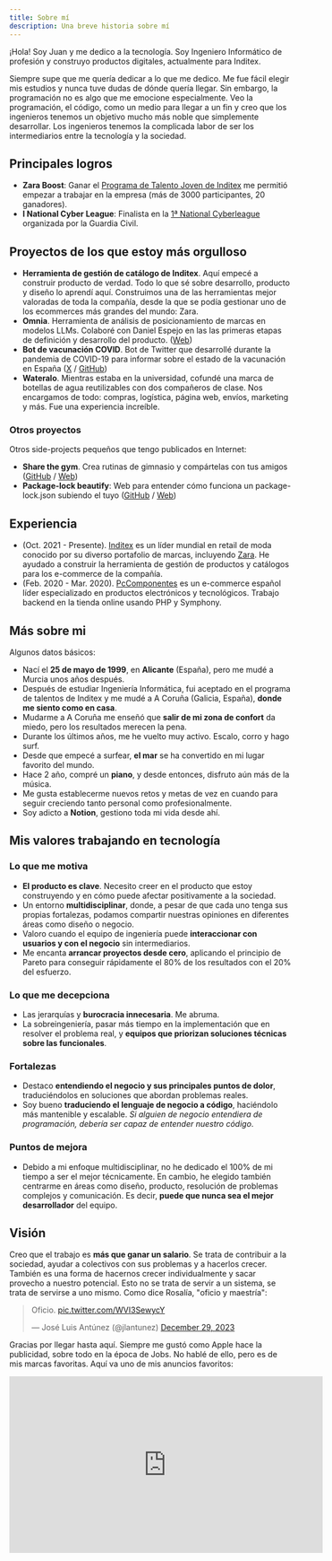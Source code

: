```yaml
---
title: Sobre mí
description: Una breve historia sobre mí
---
```



¡Hola! Soy Juan y me dedico a la tecnología. Soy Ingeniero Informático de profesión y construyo productos digitales, actualmente para Inditex.

Siempre supe que me quería dedicar a lo que me dedico. Me fue fácil elegir mis estudios y nunca tuve dudas de dónde quería llegar. Sin embargo, la programación no es algo que me emocione especialmente. Veo la programación, el código, como un medio para llegar a un fin y creo que los ingenieros tenemos un objetivo mucho más noble que simplemente desarrollar. Los ingenieros tenemos la complicada labor de ser los intermediarios entre la tecnología y la sociedad.

## Principales logros

- **Zara Boost**: Ganar el [Programa de Talento Joven de Inditex](https://www.zaratalent.com/es/tech/) me permitió empezar a trabajar en la empresa (más de 3000 participantes, 20 ganadores).
- **I National Cyber League**: Finalista en la [1ª National Cyberleague](https://www.um.es/web/informatica/inicio/-/asset_publisher/9oPl8OoMB0qA/content/final-de-la-i-national-cyberleague) organizada por la Guardia Civil.

## Proyectos de los que estoy más orgulloso

- **Herramienta de gestión de catálogo de Inditex**. Aquí empecé a construir producto de verdad. Todo lo que sé sobre desarrollo, producto y diseño lo aprendí aquí. Construimos una de las herramientas mejor valoradas de toda la compañía, desde la que se podía gestionar uno de los ecommerces más grandes del mundo: Zara.
- **Omnia**. Herramienta de análisis de posicionamiento de marcas en modelos LLMs. Colaboré con Daniel Espejo en las las primeras etapas de definición y desarrollo del producto. ([Web](https://www.useomnia.com/))
- **Bot de vacunación COVID**. Bot de Twitter que desarrollé durante la pandemia de COVID-19 para informar sobre el estado de la vacunación en España ([X](https://twitter.com/CovidVacunaES) / [GitHub](https://github.com/juanoa/vacunas-bot))
- **Wateralo**. Mientras estaba en la universidad, cofundé una marca de botellas de agua reutilizables con dos compañeros de clase. Nos encargamos de todo: compras, logística, página web, envíos, marketing y más. Fue una experiencia increíble.

### Otros proyectos

Otros side-projects pequeños que tengo publicados en Internet:

- **Share the gym**. Crea rutinas de gimnasio y compártelas con tus amigos ([GitHub](https://github.com/juanoa/share-the-gym) / [Web](https://share-the-gym.vercel.app/))
- **Package-lock beautify**: Web para entender cómo funciona un package-lock.json subiendo el tuyo ([GitHub](https://github.com/juanoa/package-lock-beautify) / [Web](https://package-lock-beautify.vercel.app/))

## Experiencia

- <CompanyLogo name="Inditex" logo={InditexLogo} /> (Oct. 2021 - Presente). [Inditex](https://www.inditex.com/) es un líder mundial en retail de moda conocido por su diverso portafolio de marcas, incluyendo [Zara](https://www.zara.com/). He ayudado a construir la herramienta de gestión de productos y catálogos para los e-commerce de la compañía.
- <CompanyLogo name="PcComponentes" logo={PcComponentesLogo} /> (Feb. 2020 - Mar. 2020). [PcComponentes](https://www.pccomponentes.com/) es un e-commerce español líder especializado en productos electrónicos y tecnológicos. Trabajo backend en la tienda online usando PHP y Symphony.

## Más sobre mi

Algunos datos básicos:

- Nací el **25 de mayo de 1999**, en **Alicante** (España), pero me mudé a Murcia unos años después.
- Después de estudiar Ingeniería Informática, fui aceptado en el programa de talentos de Inditex y me mudé a A Coruña (Galicia, España), **donde me siento como en casa**.
- Mudarme a A Coruña me enseñó que **salir de mi zona de confort** da miedo, pero los resultados merecen la pena.
- Durante los últimos años, me he vuelto muy activo. Escalo, corro y hago surf.
- Desde que empecé a surfear, **el mar** se ha convertido en mi lugar favorito del mundo.
- Hace 2 año, compré un **piano**, y desde entonces, disfruto aún más de la música.
- Me gusta establecerme nuevos retos y metas de vez en cuando para seguir creciendo tanto personal como profesionalmente.
- Soy adicto a **Notion**, gestiono toda mi vida desde ahí.

## Mis valores trabajando en tecnología

### Lo que me motiva

- **El producto es clave**. Necesito creer en el producto que estoy construyendo y en cómo puede afectar positivamente a la sociedad.
- Un entorno **multidisciplinar**, donde, a pesar de que cada uno tenga sus propias fortalezas, podamos compartir nuestras opiniones en diferentes áreas como diseño o negocio.
- Valoro cuando el equipo de ingeniería puede **interaccionar con usuarios y con el negocio** sin intermediarios.
- Me encanta **arrancar proyectos desde cero**, aplicando el principio de Pareto para conseguir rápidamente el 80% de los resultados con el 20% del esfuerzo.

### Lo que me decepciona

- Las jerarquías y **burocracia innecesaria**. Me abruma.
- La sobreingeniería, pasar más tiempo en la implementación que en resolver el problema real, y **equipos que priorizan soluciones técnicas sobre las funcionales**.

### Fortalezas

- Destaco **entendiendo el negocio y sus principales puntos de dolor**, traduciéndolos en soluciones que abordan problemas reales.
- Soy bueno **traduciendo el lenguaje de negocio a código**, haciéndolo más mantenible y escalable. *Si alguien de negocio entendiera de programación, debería ser capaz de entender nuestro código*.

### Puntos de mejora

- Debido a mi enfoque multidisciplinar, no he dedicado el 100% de mi tiempo a ser el mejor técnicamente. En cambio, he elegido también centrarme en áreas como diseño, producto, resolución de problemas complejos y comunicación. Es decir, **puede que nunca sea el mejor desarrollador** del equipo.

## Visión

Creo que el trabajo es **más que ganar un salario**. Se trata de contribuir a la sociedad, ayudar a colectivos con sus problemas y a hacerlos crecer. También es una forma de hacernos crecer individualmente y sacar provecho a nuestro potencial. Esto no se trata de servir a un sistema, se trata de servirse a uno mismo. Como dice Rosalía, "oficio y maestría":

<div style={{display: "flex", justifyContent: "center", width: "400px", margin: "50px auto"}}>
  <blockquote class="twitter-tweet"><p lang="es" dir="ltr">Oficio. <a href="https://t.co/WVI3SewycY">pic.twitter.com/WVI3SewycY</a></p>&mdash; José Luis Antúnez (@jlantunez) <a href="https://twitter.com/jlantunez/status/1740745121375863106?ref_src=twsrc%5Etfw">December 29, 2023</a></blockquote> <script async src="https://platform.twitter.com/widgets.js" charset="utf-8"></script>
</div>

Gracias por llegar hasta aquí. Siempre me gustó como Apple hace la publicidad, sobre todo en la época de Jobs. No hablé de ello, pero es de mis marcas favoritas. Aquí va uno de mis anuncios favoritos:

<div style={{display: "flex", justifyContent: "center", width: "100%", height: "315px"}}>
  <iframe width="560" height="315" src="https://www.youtube.com/embed/tjgtLSHhTPg?si=xAYzE-IArt56nwEq" title="YouTube video player" frameborder="0" allow="accelerometer; autoplay; clipboard-write; encrypted-media; gyroscope; picture-in-picture; web-share" referrerpolicy="strict-origin-when-cross-origin" allowfullscreen></iframe>
</div>
